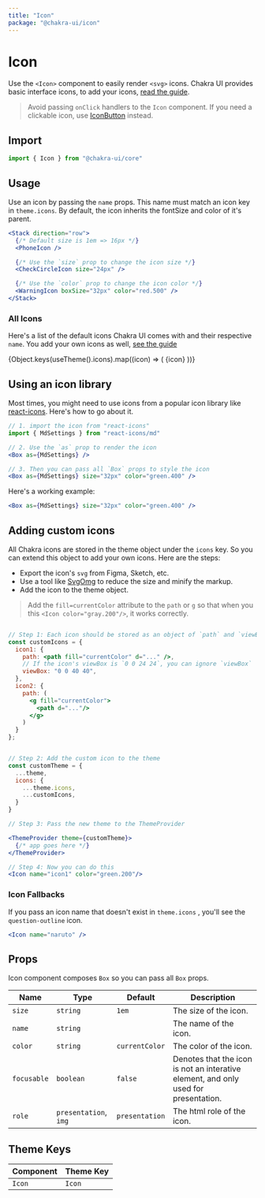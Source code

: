 ```yaml
---
title: "Icon"
package: "@chakra-ui/icon"
---
```



# Icon

Use the `<Icon>` component to easily render `<svg>` icons. Chakra UI provides
basic interface icons, to add your icons,
[read the guide](#adding-custom-icons).

> Avoid passing `onClick` handlers to the `Icon` component. If you need a
> clickable icon, use [IconButton](/iconbutton) instead.

## Import

```js
import { Icon } from "@chakra-ui/core"
```

## Usage

Use an icon by passing the `name` props. This name must match an icon key in
`theme.icons`. By default, the icon inherits the fontSize and color of it's
parent.

```jsx
<Stack direction="row">
  {/* Default size is 1em => 16px */}
  <PhoneIcon />

  {/* Use the `size` prop to change the icon size */}
  <CheckCircleIcon size="24px" />

  {/* Use the `color` prop to change the icon color */}
  <WarningIcon boxSize="32px" color="red.500" />
</Stack>
```

### All Icons

Here's a list of the default icons Chakra UI comes with and their respective
`name`. You add your own icons as well, [see the guide](#adding-custom-icons)

<Grid mt={7} gap={5} templateColumns="repeat( auto-fit, minmax(120px, 1fr) )">
  {Object.keys(useTheme().icons).map((icon) => (
    <Flex
      borderRadius="md"
      borderWidth="1px"
      p={3}
      flexDir="column"
      align="center"
      justify="center"
    >
      <Icon color="gray.700" name={icon} boxSize="1.25em" />
      <Text mt={2} fontSize="sm" textAlign="center">
        {icon}
      </Text>
    </Flex>
  ))}
</Grid>

## Using an icon library

Most times, you might need to use icons from a popular icon library like
[react-icons](https://react-icons.netlify.com/). Here's how to go about it.

```jsx live=false
// 1. import the icon from "react-icons"
import { MdSettings } from "react-icons/md"

// 2. Use the `as` prop to render the icon
<Box as={MdSettings} />

// 3. Then you can pass all `Box` props to style the icon
<Box as={MdSettings} size="32px" color="green.400" />
```

Here's a working example:

```jsx
<Box as={MdSettings} size="32px" color="green.400" />
```

## Adding custom icons

All Chakra icons are stored in the theme object under the `icons` key. So you
can extend this object to add your own icons. Here are the steps:

- Export the icon's `svg` from Figma, Sketch, etc.
- Use a tool like [SvgOmg](https://svgomg.firebaseapp.com) to reduce the size
  and minify the markup.
- Add the icon to the theme object.

> Add the `fill=currentColor` attribute to the `path` or `g` so that when you
> this `<Icon color="gray.200"/>`, it works correctly.

```jsx live=false

// Step 1: Each icon should be stored as an object of `path` and `viewBox`
const customIcons = {
  icon1: {
    path: <path fill="currentColor" d="..." />,
    // If the icon's viewBox is `0 0 24 24`, you can ignore `viewBox`
    viewBox: "0 0 40 40",
  },
  icon2: {
    path: (
      <g fill="currentColor">
        <path d="..."/>
      </g>
    )
  }
};


// Step 2: Add the custom icon to the theme
const customTheme = {
  ...theme,
  icons: {
    ...theme.icons,
    ...customIcons,
  }
}

// Step 3: Pass the new theme to the ThemeProvider

<ThemeProvider theme={customTheme}>
  {/* app goes here */}
</ThemeProvider>

// Step 4: Now you can do this
<Icon name="icon1" color="green.200"/>
```

### Icon Fallbacks

If you pass an icon name that doesn't exist in `theme.icons` , you'll see the
`question-outline` icon.

```jsx
<Icon name="naruto" />
```

## Props

Icon component composes `Box` so you can pass all `Box` props.

| Name        | Type                  | Default        | Description                                                                         |
| ----------- | --------------------- | -------------- | ----------------------------------------------------------------------------------- |
| `size`      | `string`              | `1em`          | The size of the icon.                                                               |
| `name`      | `string`              |                | The name of the icon.                                                               |
| `color`     | `string`              | `currentColor` | The color of the icon.                                                              |
| `focusable` | `boolean`             | `false`        | Denotes that the icon is not an interative element, and only used for presentation. |
| `role`      | `presentation`, `img` | `presentation` | The html role of the icon.                                                          |

## Theme Keys

| Component | Theme Key |
| --------- | --------- |
| `Icon`    | `Icon`    |
